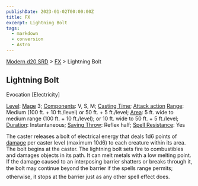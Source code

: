 ```yaml
---
publishDate: 2023-01-02T00:00:00Z
title: FX
excerpt: Lightning Bolt
tags:
  - markdown
  - conversion
  - Astro
---
```


[Modern d20 SRD](/#modernD20) > [FX](modern-d20-srd-fx-index) > Lightning Bolt

## Lightning Bolt

Evocation [Electricity]

[Level](modern-d20-srd-fx-level): [Mage](modern-d20-srd-classes-advanced-mage) 3; [Components](modern-d20-srd-fx-components): V, S, M; [Casting Time](modern-d20-srd-fx-casting-time); [Attack action](modern-d20-srd-combat-attack-actions) [Range](modern-d20-srd-fx-range): Medium (100 ft. + 10 ft./level) or 50 ft. + 5 ft./level; [Area](modern-d20-srd-fx-area): 5 ft. wide to medium range (100 ft. + 10 ft./level); or 10 ft. wide to 50 ft. + 5 ft./level; [Duration](modern-d20-srd-fx-duration): Instantaneous; [Saving Throw](modern-d20-srd-basics-saving-throws): Reflex half; [Spell Resistance](modern-d20-srd-special-abilities-spell-resistance): Yes

The caster releases a bolt of electrical energy that deals 1d6 points of [damage](modern-d20-srd-combat-damage) per caster level (maximum 10d6) to each creature within its area. The bolt begins at the caster. The lightning bolt sets fire to combustibles and damages objects in its path. It can melt metals with a low melting point. If the damage caused to an interposing barrier shatters or breaks through it, the bolt may continue beyond the barrier if the spells range permits; otherwise, it stops at the barrier just as any other spell effect does.
